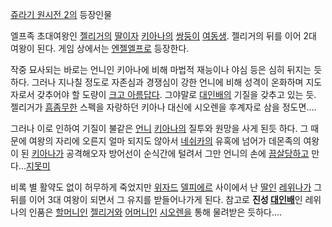 [[쥬라기 원시전 2]]의 등장인물

엘프족 초대여왕인 [[젤리거]]의 [[딸]]이자 [[키아나]]의 [[쌍둥이]] [[여동생]]. 젤리거의 뒤를 이어 2대 여왕이 된다. 게임 상에서는 [[엔젤엘프]]로 등장한다.

작중 묘사되는 바로는 언니인 키아나에 비해 마법적 재능이나 야심 등은 심히 뒤지는 듯 하다. 그러나 지나칠 정도로 자존심과 경쟁심이 강한 언니에 비해 성격이 온화하며 지도자로서 갖추어야 할 도량이 [[크고 아름답다]]. 그야말로 [[대인배]]의 기질을 갖추고 있는 듯. 젤리거가 [[흠좀무]]한 스펙을 자랑하던 키아나 대신에 시오렌을 후계자로 삼을 정도면....

그러나 이로 인하여 기질이 불같은 [[언니]] [[키아나]]의 질투와 원망을 사게 된듯 하다. 그 때문에 여왕의 자리에 오른지 얼마 되지도 않아서 [[네쉬카]]의 유혹에 넘어가 데몬족의 여왕이 된 [[키아나]]가 공격해오자 방어선이 순식간에 털려서 그만 언니의 손에 [[끔살]]당하고 만다...[[지못미]]

비록 별 활약도 없이 허무하게 죽었지만 [[위자드]] [[델피에르]] 사이에서 난 [[딸]]인 [[레위나]]가 그 뒤를 이어 3대 여왕이 되면서 그 유지를 받들어나가게 된다. 참고로 '''진성 [[대인배]]'''인 레위나의 인품은 [[할머니]]인 [[젤리거]]와 [[어머니]]인 [[시오렌]]을 통해 물려받은 듯하다....
